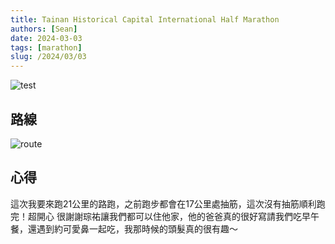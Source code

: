 ```yaml
---
title: Tainan Historical Capital International Half Marathon
authors: [Sean]
date: 2024-03-03
tags: [marathon]
slug: /2024/03/03
---
```


![test](./img.png)

## 路線

![route](./run.jpg)

## 心得
這次我要來跑21公里的路跑，之前跑步都會在17公里處抽筋，這次沒有抽筋順利跑完！超開心
很謝謝琮祐讓我們都可以住他家，他的爸爸真的很好寫請我們吃早午餐，還遇到約可愛鼻一起吃，我那時候的頭髮真的很有趣～